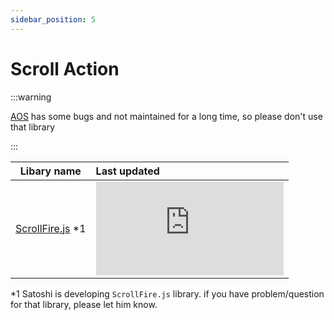 ```yaml
---
sidebar_position: 5
---
```


# Scroll Action

:::warning

[AOS](https://michalsnik.github.io/aos/) has some bugs and not maintained for a long time, so please don't use that library

:::

| Libary name | Last updated |
| --- | :-- |
| [ScrollFire.js](https://github.com/lionheart-co-jp/ScrollFire.js) \*1 | ![Last Updated](https://img.shields.io/github/last-commit/lionheart-co-jp/ScrollFire.js) |

\*1 Satoshi is developing `ScrollFire.js` library. if you have problem/question for that library, please let him know.
